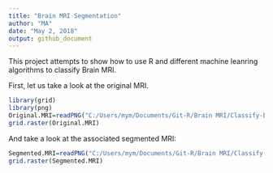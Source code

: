 ```yaml
---
title: "Brain MRI Segmentation"
author: "MA"
date: "May 2, 2018"
output: github_document
---
```


This project attempts to show how to use R and different machine leanring algorithms to classify Brain MRI.

First, let us take a look at the original MRI.
```r
library(grid)
library(png)
Original.MRI=readPNG("C:/Users/mym/Documents/Git-R/Brain MRI/Classify-Brain-MRI-by-Machine-Learning-in-R/110_2_orig.png")
grid.raster(Original.MRI)
```

And take a look at the associated segmented MRI: 

```r
Segmented.MRI=readPNG("C:/Users/mym/Documents/Git-R/Brain MRI/Classify-Brain-MRI-by-Machine-Learning-in-R/110_2_seg.png")
grid.raster(Segmented.MRI)
```

